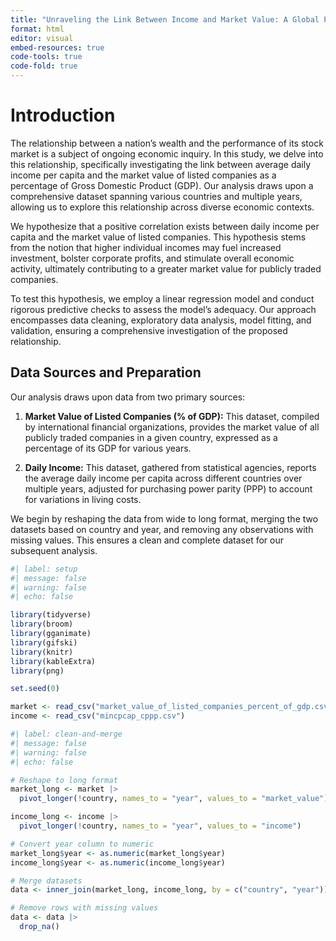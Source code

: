 ```yaml
---
title: "Unraveling the Link Between Income and Market Value: A Global Perspective"
format: html
editor: visual
embed-resources: true
code-tools: true
code-fold: true
---
```


# Introduction

The relationship between a nation's wealth and the performance of its stock market is a subject of ongoing economic inquiry. In this study, we delve into this relationship, specifically investigating the link between average daily income per capita and the market value of listed companies as a percentage of Gross Domestic Product (GDP). Our analysis draws upon a comprehensive dataset spanning various countries and multiple years, allowing us to explore this relationship across diverse economic contexts.

We hypothesize that a positive correlation exists between daily income per capita and the market value of listed companies. This hypothesis stems from the notion that higher individual incomes may fuel increased investment, bolster corporate profits, and stimulate overall economic activity, ultimately contributing to a greater market value for publicly traded companies.

To test this hypothesis, we employ a linear regression model and conduct rigorous predictive checks to assess the model's adequacy. Our approach encompasses data cleaning, exploratory data analysis, model fitting, and validation, ensuring a comprehensive investigation of the proposed relationship.

## Data Sources and Preparation

Our analysis draws upon data from two primary sources:

1.  **Market Value of Listed Companies (% of GDP):** This dataset, compiled by international financial organizations, provides the market value of all publicly traded companies in a given country, expressed as a percentage of its GDP for various years.

2.  **Daily Income:** This dataset, gathered from statistical agencies, reports the average daily income per capita across different countries over multiple years, adjusted for purchasing power parity (PPP) to account for variations in living costs.

We begin by reshaping the data from wide to long format, merging the two datasets based on country and year, and removing any observations with missing values. This ensures a clean and complete dataset for our subsequent analysis.

```r
#| label: setup
#| message: false
#| warning: false
#| echo: false

library(tidyverse)
library(broom)
library(gganimate)
library(gifski)
library(knitr)
library(kableExtra)
library(png)

set.seed(0)

market <- read_csv("market_value_of_listed_companies_percent_of_gdp.csv")
income <- read_csv("mincpcap_cppp.csv")
```

```r
#| label: clean-and-merge
#| message: false
#| warning: false
#| echo: false

# Reshape to long format
market_long <- market |> 
  pivot_longer(!country, names_to = "year", values_to = "market_value")

income_long <- income |> 
  pivot_longer(!country, names_to = "year", values_to = "income")

# Convert year column to numeric
market_long$year <- as.numeric(market_long$year)
income_long$year <- as.numeric(income_long$year)

# Merge datasets
data <- inner_join(market_long, income_long, by = c("country", "year"))

# Remove rows with missing values
data <- data |> 
  drop_na()
```
